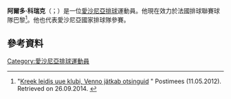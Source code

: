 '''阿爾多·科瑞克'''（{{lang-et|Ardo Kreek}}；{{bd|1986年|8月7日}}）是一位[[愛沙尼亞|愛沙尼亞]][[排球|排球]]運動員。他現在效力於法國排球聯賽球隊巴黎<ref>"[http://sport.postimees.ee/837970/kreek-leidis-uue-klubi-venno-jatkab-otsinguid Kreek leidis uue klubi, Venno jätkab otsinguid] {{Wayback|url=http://sport.postimees.ee/837970/kreek-leidis-uue-klubi-venno-jatkab-otsinguid |date=20180704093112 }}" Postimees (11.05.2012). Retrieved on 26.09.2014. {{et icon}}</ref>。他也代表愛沙尼亞國家排球隊參賽。
==參考資料== 
{{reflist}}
[[Category:愛沙尼亞排球運動員|Category:愛沙尼亞排球運動員]]